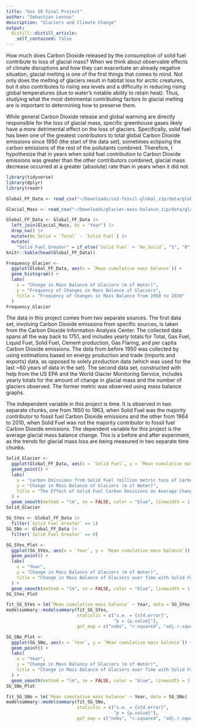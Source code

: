 ```yaml
---
title: "Gov 50 Final Project"
author: "Sebastian Lennox"
description: "Glaciers and Climate Change"
output:
  distill::distill_article:
    self_contained: false
---
```


How much does Carbon Dioxide released by the consumption of solid fuel contribute to loss of glacial mass? When we think about observable effects of climate disruptions and how they can exacerbate an already negative situation, glacial melting is one of the first things that comes to mind. Not only does the melting of glaciers result in habitat loss for arctic creatures, but it also contributes to rising sea levels and a difficulty in reducing rising global temperatures (due to water's notable ability to retain heat). Thus, studying what the most detrimental contributing factors to glacial melting are is important to determining how to preserve them. 

While general Carbon Dioxide release and global warming are directly responsible for the loss of glacial mass, specific greenhouse gases likely have a more detrimental effect on the loss of glaciers. Specifically, solid fuel has been one of the greatest contributors to total global Carbon Dioxide emissions since 1950 (the start of the data set), sometimes eclipsing the carbon emissions of the rest of the pollutants combined. Therefore, I hypothesize that in years when solid fuel contribution to Carbon Dioxide emissions was greater than the other contributors combined, glacial mass decrease occurred at a greater (absolute) rate than in years when it did not. 

```r
library(tidyverse)
library(dplyr)
library(readr)

Global_FF_Data <- read_csv("~/Downloads/co2-fossil-global_zip/data/global_csv.csv")

Glacial_Mass <- read_csv("~/Downloads/glacier-mass-balance_zip/data/glaciers_csv.csv")

Global_FF_Data <- Global_FF_Data |> 
  left_join(Glacial_Mass, by = "Year") |>
  drop_na() |> 
  mutate(No_Solid = `Total` - `Solid Fuel`) |> 
  mutate(
    "Solid Fuel Greater" = if_else(`Solid Fuel` > `No_Solid`, "1", "0"))
knitr::kable(head(Global_FF_Data))

Frequency_Glacier <- 
  ggplot(Global_FF_Data, aes(x = `Mean cumulative mass balance`)) + 
  geom_histogram() + 
  labs(
    x = "Change in Mass Balance of Glaciers (m of Water)", 
    y = "Frequency of Changes in Mass Balance of Glaciers", 
    title = "Frequency of Changes in Mass Balance from 1950 to 2010"
  )
Frequency_Glacier
```
The data in this project comes from two separate sources. The first data set, involving Carbon Dioxide emissions from specific sources, is taken from the Carbon Dioxide Information Analysis Center. The collected data spans all the way back to 1751, and includes yearly totals for Total, Gas Fuel, Liquid Fuel, Solid Fuel, Cement production, Gas Flaring, and per capita Carbon Dioxide emissions. The data from before 1950 was collected by using estimations based on energy production and trade (imports and exports) data, as opposed to solely production data (which was used for the last ~60 years of data in the set). The second data set, constructed with help from the US EPA and the World Glacier Monitoring Service, includes yearly totals for the amount of change in glacial mass and the number of glaciers observed. The former metric was observed using mass balance graphs. 

The independent variable in this project is time. It is observed in two separate chunks, one from 1950 to 1963, when Solid Fuel was the majority contributor to fossil fuel Carbon Dioxide emissions and the other from 1964 to 2010, when Solid Fuel was not the majority contributor to fossil fuel Carbon Dioxide emissions. The dependent variable for this project is the average glacial mass balance change. This is a before and after experiment, as the trends for glacial mass loss are being measured in two separate time chunks. 

```r
Solid_Glacier <- 
  ggplot(Global_FF_Data, aes(x = `Solid Fuel`, y = `Mean cumulative mass balance`)) + 
  geom_point() + 
  labs(
    x = "Carbon Emissions from Solid Fuel (million metric tons of Carbon)", 
    y = "Change in Mass Balance of Glaciers (m of Water)", 
    title = "The Effect of Solid Fuel Carbon Emissions on Average Change in Galcial Mass"
  ) +
  geom_smooth(method = "lm", se = FALSE, color = "blue", linewidth = 1.5)
Solid_Glacier
```

```r
SG_SYes <- Global_FF_Data |>
  filter(`Solid Fuel Greater` == 1)
SG_SNo <- Global_FF_Data |>
  filter(`Solid Fuel Greater` == 0)

SG_SYes_Plot <- 
  ggplot(SG_SYes, aes(x = `Year`, y = `Mean cumulative mass balance`)) + 
  geom_point() +
  labs(
    x = "Year", 
    y = "Change in Mass Balance of Glaciers (m of Water)", 
    title = "Change in Mass Balance of Glaciers over Time with Solid Fuel as a Major Contributor to CO2 Emissions"
  ) +
  geom_smooth(method = "lm", se = FALSE, color = "blue", linewidth = 1.5)
SG_SYes_Plot

fit_SG_SYes = lm(`Mean cumulative mass balance` ~ Year, data = SG_SYes)
modelsummary::modelsummary(fit_SG_SYes,
                           statistic = c("s.e. = {std.error}",
                                         "p = {p.value}"),
                           gof_map = c("nobs", "r.squared", "adj.r.squared"))

SG_SNo_Plot <- 
  ggplot(SG_SNo, aes(x = `Year`, y = `Mean cumulative mass balance`)) + 
  geom_point() +
  labs(
    x = "Year", 
    y = "Change in Mass Balance of Glaciers (m of Water)", 
    title = "Change in Mass Balance of Glaciers over Time with Solid Fuel as a non-Major Contributor to CO2 Emissions"
  ) +
  geom_smooth(method = "lm", se = FALSE, color = "blue", linewidth = 1.5)
SG_SNo_Plot

fit_SG_SNo = lm(`Mean cumulative mass balance` ~ Year, data = SG_SNo)
modelsummary::modelsummary(fit_SG_SNo,
                           statistic = c("s.e. = {std.error}",
                                         "p = {p.value}"),
                           gof_map = c("nobs", "r.squared", "adj.r.squared"))
```

